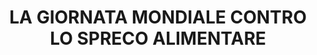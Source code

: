 ---
title: "LA GIORNATA MONDIALE CONTRO LO SPRECO ALIMENTARE"
description: "La Giornata Mondiale contro lo Spreco Alimentare, celebrata il 5 febbraio, è un’occasione per riflettere su quanto lo spreco di cibo influisca sull'ambiente e sulla società, e per promuovere azioni concrete verso un consumo più responsabile. Nei Monti Lepini, una regione ricca di tradizioni agricole e di prodotti tipici, questa giornata offre un’opportunità per sensibilizzare la popolazione locale e i visitatori sulla necessità di ridurre gli sprechi alimentari. Le comunità che abitano queste montagne sono da sempre legate a pratiche agricole sostenibili, con coltivazioni di qualità come olio, vino, legumi e formaggi. Promuovere il rispetto e l’uso consapevole di questi prodotti, magari attraverso eventi che evidenziano il valore del cibo locale e la stagionalità, è un passo fondamentale per contrastare gli sprechi e tutelare il territorio. 
Il 5 febbraio, nei Monti Lepini, potrebbero essere organizzate iniziative pratiche come laboratori sulla conservazione degli alimenti, degustazioni di piatti tipici preparati con ingredienti locali e attività educative per insegnare ai giovani come ridurre gli sprechi nelle loro case. L’invito sarebbe quello di riscoprire le tradizioni culinarie che insegnano come utilizzare ogni parte di un prodotto agricolo, evitando inutili scarti. Inoltre, eventi come raccolte di cibo per le persone in difficoltà o la promozione di circuiti di vendita diretta dai produttori ai consumatori possono contribuire a ridurre le perdite alimentari e a valorizzare l’economia locale. In questo modo, la Giornata Mondiale contro lo Spreco Alimentare diventa un’occasione per celebrare e tutelare le risorse naturali dei Monti Lepini, promuovendo al contempo una cultura di rispetto e responsabilità alimentare."
---
